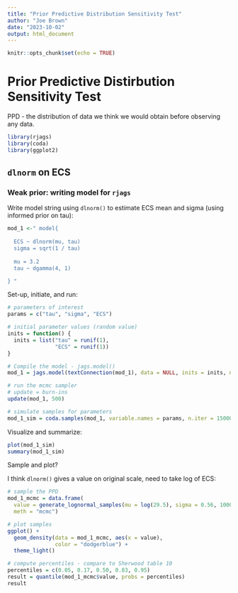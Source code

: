 ```yaml
---
title: "Prior Predictive Distribution Sensitivity Test"
author: "Joe Brown"
date: "2023-10-02"
output: html_document
---
```


```r
knitr::opts_chunk$set(echo = TRUE)
```

# Prior Predictive Distirbution Sensitivity Test

PPD - the distribution of data we think we would obtain before observing any data. 

```r
library(rjags)
library(coda)
library(ggplot2)
```

## `dlnorm` on ECS

### Weak prior: writing model for `rjags`

Write model string using `dlnorm()` to estimate ECS mean and sigma (using informed prior on tau):
```r
mod_1 <-" model{
  
  ECS ~ dlnorm(mu, tau)
  sigma = sqrt(1 / tau)
  
  mu = 3.2
  tau ~ dgamma(4, 1)

} "
```

Set-up, initiate, and run:
```r
# parameters of interest
params = c("tau", "sigma", "ECS")

# initial parameter values (random value)
inits = function() { 
  inits = list("tau" = runif(1), 
               "ECS" = runif(1)) 
} 

# Compile the model - jags.model()
mod_1 = jags.model(textConnection(mod_1), data = NULL, inits = inits, n.chains = 2)

# run the mcmc sampler 
# update = burn-ins
update(mod_1, 500)

# simulate samples for parameters
mod_1_sim = coda.samples(mod_1, variable.names = params, n.iter = 15000)
```

Visualize and summarize:
```r
plot(mod_1_sim)
summary(mod_1_sim)
```

Sample and plot?

I think `dlnorm()` gives a value on original scale, need to take log of ECS:
```r
# sample the PPD
mod_1_mcmc = data.frame(
  value = generate_lognormal_samples(mu = log(29.5), sigma = 0.56, 10000), #use values from MCMC
  meth = "mcmc")

# plot samples
ggplot() +
  geom_density(data = mod_1_mcmc, aes(x = value),
               color = "dodgerblue") +
  theme_light()

# compute percentiles - compare to Sherwood table 10
percentiles = c(0.05, 0.17, 0.50, 0.83, 0.95)
result = quantile(mod_1_mcmc$value, probs = percentiles)
result
```

